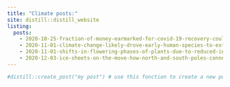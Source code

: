 ```yaml
---
title: "Climate posts:"
site: distill::distill_website
listing:
  posts:
    - 2020-10-25-fraction-of-money-earmarked-for-covid-19-recovery-could-boost-climate-efforts
    - 2020-11-01-climate-change-likely-drove-early-human-species-to-extinction-modeling-study-suggests
    - 2020-11-01-shifts-in-flowering-phases-of-plants-due-to-reduced-insect-density
    - 2020-12-03-ice-sheets-on-the-move-how-north-and-south-poles-connect
---
```


```r
#distill::create_post("my post") # use this fonction to create a new post
```

